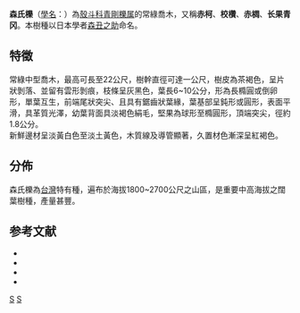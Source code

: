 {{Speciesbox 
| taxon = Cyclobalanopsis morii
| authority = ([[早田文藏|Hayata]]) Schottky, 1912
| subdivision_ranks =[[變種|異名]]
| subdivision =
* 赤柯 ''Quercus morii''
}}

'''森氏櫟'''（[[學名|學名]]：{{lang|la|''Cyclobalanopsis morii''}}）為[[殼斗科|殼斗科]][[青剛櫟属|青剛櫟属]]的常綠喬木，又稱'''赤柯'''、'''校欑'''、'''赤椆'''、'''长果青冈'''。本樹種以日本學者[[森丑之助|森丑之助]]命名。

== 特徵 ==
常綠中型喬木，最高可長至22公尺，樹幹直徑可達一公尺，樹皮為茶褐色，呈片狀剝落、並留有雲形剝痕，枝條呈灰黑色，葉長6~10公分，形為長橢圓或倒卵形，單葉互生，前端尾狀突尖、且具有鋸齒狀葉緣，葉基部呈鈍形或圓形，表面平滑，具革質光澤，幼葉背面具淡褐色絹毛，堅果為球形至橢圓形，頂端突尖，徑約1.8公分。<br />
新鮮邊材呈淡黃白色至淡土黃色，木質線及導管顯著，久置材色漸深呈紅褐色。

== 分佈 ==
森氏櫟為[[台灣|台灣]]特有種，遍布於海拔1800~2700公尺之山區，是重要中高海拔之闊葉樹種，產量甚豐。
== 参考文献 ==
{{refbegin}}
* {{CPNI| zh=台湾青冈 | id=223-09354 | binomial=Cyclobalanopsis morii | authority=(Hayata) Schottky | var= | accessdate=2013-01-18}}
* {{TaiBNET| zh=赤柯 | id=203286 | binomial=Cyclobalanopsis morii | authority=Hayata Schottky, 1912 | var= | accessdate=2013-01-24}}
* {{Cite web |url=http://tai2.ntu.edu.tw/PlantInfo/species-des.php?code=306%20003%2007%200 |title=台灣植物資訊整合查詢系統 |accessdate=2011-08-08 |language=中文 |archive-date=2016-03-05 |archive-url=https://web.archive.org/web/20160305033757/http://tai2.ntu.edu.tw/PlantInfo/species-des.php?code=306%20003%2007%200 |dead-url=no }} 
* {{Cite web |url= http://subject.forest.gov.tw/species/twtrees/book3/33.htm |title= 林務局台灣樹木解說 |author=  |date=  |publisher=  |language= 中文 |accessdate= 2011-08-08 |quote=  |archive-date= 2010-04-27 |archive-url= https://web.archive.org/web/20100427150223/http://subject.forest.gov.tw/species/twtrees/book3/33.htm |dead-url= no }}

{{Taxonbar|from=Q6371778}}

{{DEFAULTSORT:Quercus morii}}
[[Category:青冈属|S]]
[[Category:臺灣特有植物|S]]